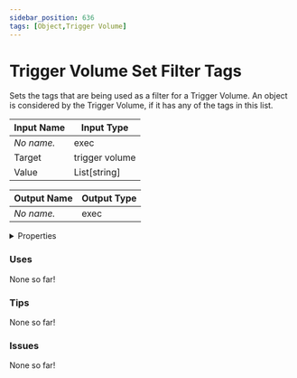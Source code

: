 ```yaml
---
sidebar_position: 636
tags: [Object,Trigger Volume]
---
```


# Trigger Volume Set Filter Tags

Sets the tags that are being used as a filter for a Trigger Volume. An object is considered by the Trigger Volume, if it has any of the tags in this list.




<EsbSvg />

| Input Name | Input Type |
|-----------|-----------|
| *No name.* | exec |
| Target | trigger volume |
| Value | List[string] |

| Output Name | Output Type |
|-----------|-----------|
| *No name.* | exec |


<details>
  <summary>Properties</summary>
  <div>
    <div>
    <table>
      <thead>
        <tr>
          <th>Is beta required?</th>
          <th>❌</th>
        </tr>
        <tr>
          <th>Is this chip a trolling risk?</th>
          <th>❌</th>
        </tr>
        <tr>
          <th>Chip UUID</th>
          <th>6668fd38-076e-4d03-b9a1-02eca5edd0b7</th>
        </tr>
      </thead>
    </table>
    </div>
  </div>
</details>

### Uses

None so far!

### Tips

None so far!

### Issues

None so far!